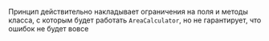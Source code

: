 Принцип действительно накладывает ограничения на поля и методы класса, с которым будет работать `AreaCalculator`, но не гарантирует, что ошибок не будет вовсе
